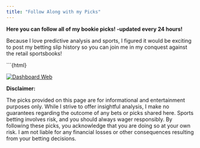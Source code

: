 ```yaml
---
title: "Follow Along with my Picks"
---
```


**Here you can follow all of my bookie picks! -updated every 24 hours!**

Because I love predictive analysis and sports, I figured it would be exciting to post my betting slip history so you can join me in my conquest against the retail sportsbooks!

\`\`\`{html}

::: {#viz1741490048565 .tableauPlaceholder style="position: relative"}
<noscript> <a href='#'> <img src="https://public.tableau.com/static/images/Sp/SportsBettingWebVersion/DashboardWeb/1_rss.png" alt="Dashboard Web " style="border: none"/> </a> </noscript> <object class='tableauViz' style='display:none;'> <param name='host_url' value='https%3A%2F%2Fpublic.tableau.com%2F' /> <param name='embed_code_version' value='3' /> <param name='site_root' value='' /> <param name='name' value='SportsBettingWebVersion/DashboardWeb' /> <param name='tabs' value='no' /> <param name='toolbar' value='yes' /> <param name='static_image' value='https://public.tableau.com/static/images/Sp/SportsBettingWebVersion/DashboardWeb/1.png' /> <param name='animate_transition' value='yes' /> <param name='display_static_image' value='yes' /> <param name='display_spinner' value='yes' /> <param name='display_overlay' value='yes' /> <param name='display_count' value='yes' /> <param name='language' value='en-US' /> </object>
:::

```{=html}
<script type='text/javascript'>
  var divElement = document.getElementById('viz1741490048565');
  var vizElement = divElement.getElementsByTagName('object')[0];
  if (divElement.offsetWidth > 800) {
    vizElement.style.width = '1000px';
    vizElement.style.height = '827px';
  } else if (divElement.offsetWidth > 500) {
    vizElement.style.width = '1000px';
    vizElement.style.height = '827px';
  } else {
    vizElement.style.width = '100%';
    vizElement.style.height = '1127px';
  }
  var scriptElement = document.createElement('script');
  scriptElement.src = 'https://public.tableau.com/javascripts/api/viz_v1.js';
  vizElement.parentNode.insertBefore(scriptElement, vizElement);
</script>
```

**Disclaimer:**

The picks provided on this page are for informational and entertainment purposes only. While I strive to offer insightful analysis, I make no guarantees regarding the outcome of any bets or picks shared here. Sports betting involves risk, and you should always wager responsibly. By following these picks, you acknowledge that you are doing so at your own risk. I am not liable for any financial losses or other consequences resulting from your betting decisions.
